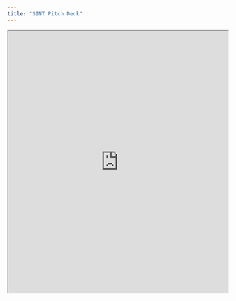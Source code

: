 ```yaml
---
title: "SINT Pitch Deck"
---
```

<iframe
  src="https://drive.google.com/file/d/1XklyY-E6EhkcqIaNOtMoFwxixLnvJeG5/preview"
  width="100%"
  height="600px"
  style={{border: 'none'}}
  title="SINT Pitch Deck"
/>

## Альтернативный вариант для Google Drive

<iframe
  src="https://docs.google.com/viewer?url=https://drive.google.com/uc?id=1XklyY-E6EhkcqIaNOtMoFwxixLnvJeG5&embedded=true"
  width="100%"
  height="600px"
  style={{border: '1px solid #ccc'}}
  title="SINT Pitch Deck"
/>

# SINT Pitch Deck

View our pitch deck below:

<iframe
  src="https://docsend.com/view/cxrd5xr6wea3ab33"
  width="100%"
  height="600px"
  style="border: none;"
  title="SINT Pitch Deck"
  allowfullscreen
></iframe>
